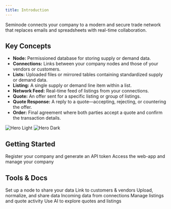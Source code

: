 ```yaml
---
title: Introduction
---
```

Seminode connects your company to a modern and secure trade network that replaces emails and spreadsheets with real-time collaboration.

## Key Concepts

- **Node:** Permissioned database for storing supply or demand data.
- **Connections:** Links between your company nodes and those of your vendors or customers.
- **Lists:** Uploaded files or mirrored tables containing standardized supply or demand data.
- **Listing:** A single supply or demand line item within a list.
- **Network Feed:** Real-time feed of listings from your connections.
- **Quote:** An offer sent for a specific listing or group of listings.
- **Quote Response:** A reply to a quote—accepting, rejecting, or countering the offer.
- **Order:** Final agreement where both parties accept a quote and confirm the transaction details.

<img
  className="block dark:hidden"
  src="/images/electronics2.png"
  alt="Hero Light"
/>
<img
  className="hidden dark:block"
  src="/images/electronics2.png"
  alt="Hero Dark"
/>

## Getting Started

<CardGroup cols={2} size="sm">
  <Card
    title="Sign Up"
    icon="user-plus"
    href="https://seminode.com/auth/create-account"
  >
    Register your company and generate an API token
  </Card>
  <Card
    title="Login"
    icon="arrow-right-to-bracket"
    href="https://seminode.com/auth/log-in"
  >
    Access the web-app and manage your company
  </Card>
</CardGroup>

## Tools & Docs

<CardGroup cols={3}>
  <Card
    title="Create a Node"
    icon="database"
    href="/docs#create-relay"
  >
    Set up a node to share your data
  </Card>
  <Card
    title="Connections"
    icon="plug"
    href="/docs#network-connections"
  >
    Link to customers & vendors
  </Card>
  <Card
    title="List Tools"
    icon="table"
    href="/docs#list-tools"
  >
    Upload, normalize, and share data
  </Card>
  <Card
    title="Network Feed"
    icon="download"
    href="/docs#network-feed"
  >
    Incoming data from connections
  </Card>
  <Card
    title="My Data"
    icon="message-quote"
    href="/docs#my-data"
  >
    Manage listings and quote activity
  </Card>
  <Card
    title="AI Playground"
    icon="sparkles"
    href="/docs#ai-playground"
  >
    Use AI to explore quotes and listings
  </Card>
</CardGroup>
